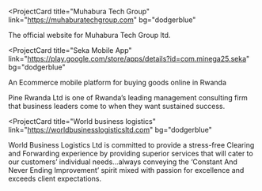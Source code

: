<ProjectCard
  title="Muhabura Tech Group"
  link="https://muhaburatechgroup.com"
  bg="dodgerblue"
>
  The official website for Muhabura Tech Group ltd.
</ProjectCard>

<ProjectCard
  title="Seka Mobile App"
  link="https://play.google.com/store/apps/details?id=com.minega25.seka"
  bg="dodgerblue"
>
  An Ecommerce mobile platform for buying goods online in Rwanda
</ProjectCard>

<ProjectCard title="Pine Rwanda" link="https://pinerwanda.com" bg="dodgerblue">
  Pine Rwanda Ltd is one of Rwanda’s leading management consulting firm that
  business leaders come to when they want sustained success.
</ProjectCard>

<ProjectCard
  title="World business logistics"
  link="https://worldbusinesslogisticsltd.com"
  bg="dodgerblue"
>
  World Business Logistics Ltd is committed to provide a stress-free Clearing
  and Forwarding experience by providing superior services that will cater to
  our customers’ individual needs…always conveying the ‘Constant And Never
  Ending Improvement’ spirit mixed with passion for excellence and exceeds
  client expectations.
</ProjectCard>

